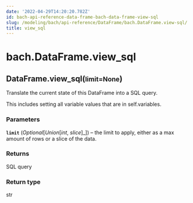 ```yaml
---
date: '2022-04-29T14:20:20.782Z'
id: bach-api-reference-data-frame-bach-data-frame-view-sql
slug: /modeling/bach/api-reference/DataFrame/bach.DataFrame.view-sql/
title: view_sql
---
```


# bach.DataFrame.view_sql

<div class="method">
<h2 class="signature-class"><span class="additional-name">DataFrame.</span><span class="name">view_sql(</span><small class="parameter-list"><span class="parameter" id="limit">limit=None</span></small>)</h2>


<div class="content">

Translate the current state of this DataFrame into a SQL query.

This includes setting all variable values that are in self.variables.


### Parameters

**`limit`** (_Optional_[_Union_[_int_, _slice_]_]) – the limit to apply, either as a max amount of rows or a slice of the data.



### Returns

SQL query



### Return type

str



</div>

</div>
